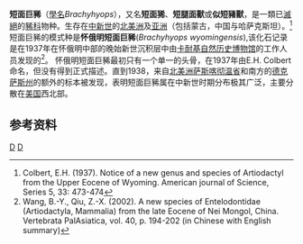 {{Automatic Taxobox
| taxon = Brachyhyops
| authority = 
| fossil_range = [[中新世|中新世]]
| status = Fossil
| subdivision_ranks = [[种|种]]
| type_species = 怀俄明短面巨豨
{{extinct}}''Brachyhyops wyomingensis''
| type_species_authority = Colbert, 1937
| subdivision =
* ''B. wyomingensis'' <small>Colbert 1937</small>
* ''B. trofimovi'' <small>(Dashzeveg 1976)</small>
* ''B. neimonngoliensis'' <small>Wang & Qiu 2002</small>
* ''B. viensis'' <small>Russell 1980</small>}}

'''短面巨豨'''（[[學名|學名]]''Brachyhyops''），又名'''短面狶'''、'''短腿面獸'''或'''似短豬獸'''，是一類已[[滅絕|滅絕]]的[[巨豬科|豨科]]物种。生存在[[中新世|中新世]]的[[北美洲|北美洲]]及[[亚洲|亚洲]]（包括蒙古，中国与哈萨克斯坦）。<ref name=Colbert1>Colbert, E.H. (1937). Notice of a new genus and species of Artiodactyl from the Upper Eocene of Wyoming. American journal of Science, Series 5, 33: 473-474</ref>短面巨豨的模式种是'''怀俄明短面巨豨'''(''Brachyhyops wyomingensis''),该化石记录是在1937年在怀俄明中部的晚始新世沉积层中由[[卡耐基自然历史博物馆|卡耐基自然历史博物馆]]的工作人员发现的<ref name=Wang1>Wang, B.-Y., Qiu, Z.-X. (2002). A new species of Entelodontidae (Artiodactyla, Mammalia) from the late Eocene of Nei Mongol, China. Vertebrata PalAsiatica, vol. 40, p. 194-202 (in Chinese with English summary)</ref>。
怀俄明短面巨豨最初只有一个单一的头骨，在1937年由E.H. Colbert命名，但没有得到正式描述。直到1938，来自[[北美洲|北美洲]][[萨斯喀彻温省|萨斯喀彻温省]]和南方的[[德克萨斯州|德克萨斯州]]的额外的标本被发现，表明短面巨豨属在中新世时期分布极其广泛，主要分散在[[美国|美国]]西北部。

== 参考资料 ==
{{reflist}}
{{Taxonbar}}
[[Category:中新世哺乳類|D]]
[[Category:中新世偶蹄目|D]]
